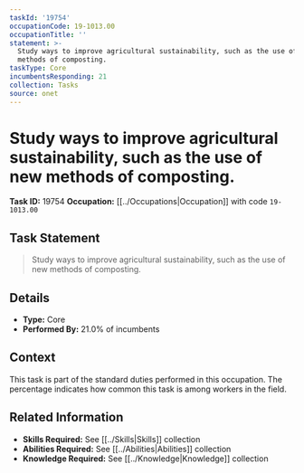```yaml
---
taskId: '19754'
occupationCode: 19-1013.00
occupationTitle: ''
statement: >-
  Study ways to improve agricultural sustainability, such as the use of new
  methods of composting.
taskType: Core
incumbentsResponding: 21
collection: Tasks
source: onet
---
```

# Study ways to improve agricultural sustainability, such as the use of new methods of composting.

**Task ID:** 19754
**Occupation:** [[../Occupations|Occupation]] with code `19-1013.00`

## Task Statement

> Study ways to improve agricultural sustainability, such as the use of new methods of composting.

## Details

- **Type:** Core
- **Performed By:** 21.0% of incumbents

## Context

This task is part of the standard duties performed in this occupation. The percentage indicates how common this task is among workers in the field.

## Related Information

- **Skills Required:** See [[../Skills|Skills]] collection
- **Abilities Required:** See [[../Abilities|Abilities]] collection
- **Knowledge Required:** See [[../Knowledge|Knowledge]] collection
